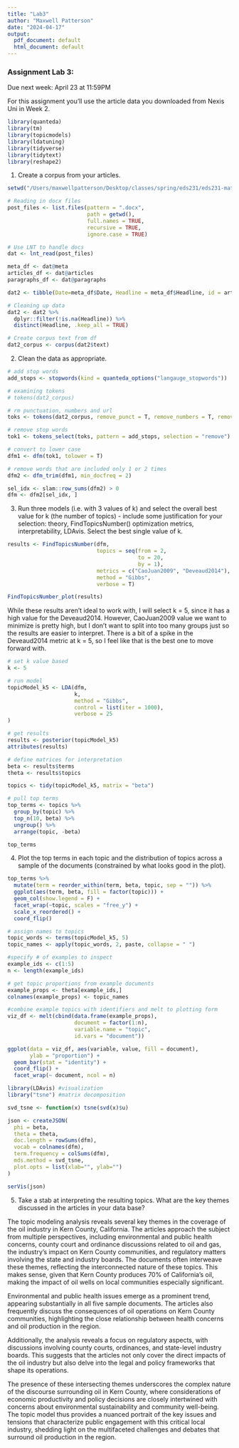 ```yaml
---
title: "Lab3"
author: "Maxwell Patterson"
date: "2024-04-17"
output:
  pdf_document: default
  html_document: default
---
```

### Assignment Lab 3:

Due next week: April 23 at 11:59PM

For this assignment you'll use the article data you downloaded from Nexis Uni in Week 2.

```r
library(quanteda)
library(tm)
library(topicmodels)
library(ldatuning)
library(tidyverse)
library(tidytext)
library(reshape2)
```

1.  Create a corpus from your articles.

```r
setwd("/Users/maxwellpatterson/Desktop/classes/spring/eds231/eds231-materials/Nexis/kern_oil_news")

# Reading in docx files
post_files <- list.files(pattern = ".docx",
                         path = getwd(),
                         full.names = TRUE,
                         recursive = TRUE,
                         ignore.case = TRUE)

# Use LNT to handle docs
dat <- lnt_read(post_files)

meta_df <- dat@meta
articles_df <- dat@articles
paragraphs_df <- dat@paragraphs

dat2 <- tibble(Date=meta_df$Date, Headline = meta_df$Headline, id = articles_df$ID, text = articles_df$Article)

# Cleaning up data
dat2 <- dat2 %>%
  dplyr::filter(!is.na(Headline)) %>%
  distinct(Headline, .keep_all = TRUE)

# Create corpus text from df
dat2_corpus <- corpus(dat2$text)
```


2.  Clean the data as appropriate.

```r
# add stop words
add_stops <- stopwords(kind = quanteda_options("langauge_stopwords"))

# examining tokens
# tokens(dat2_corpus)

# rm punctuation, numbers and url
toks <- tokens(dat2_corpus, remove_punct = T, remove_numbers = T, remove_url = T)

# remove stop words
tok1 <- tokens_select(toks, pattern = add_stops, selection = "remove")

# convert to lower case
dfm1 <- dfm(tok1, tolower = T)

# remove words that are included only 1 or 2 times
dfm2 <- dfm_trim(dfm1, min_docfreq = 2)

sel_idx <- slam::row_sums(dfm2) > 0
dfm <- dfm2[sel_idx, ]
```


3.  Run three models (i.e. with 3 values of k) and select the overall best value for k (the number of topics) - include some justification for your selection: theory, FindTopicsNumber() optimization metrics, interpretability, LDAvis. Select the best single value of k.

```r
results <- FindTopicsNumber(dfm,
                            topics = seq(from = 2,
                                         to = 20,
                                         by = 1),
                            metrics = c("CaoJuan2009", "Deveaud2014"),
                            method = "Gibbs",
                            verbose = T)

FindTopicsNumber_plot(results)
```

While these results aren't ideal to work with, I will select k = 5, since it has a high value for the Deveaud2014. However, CaoJuan2009 value we want to minimize is pretty high, but I don't want to split into too many groups just so the results are easier to interpret. There is a bit of a spike in the Deveaud2014 metric at k = 5, so I feel like that is the best one to move forward with.


```r
# set k value based 
k <- 5

# run model
topicModel_k5 <- LDA(dfm,
                     k,
                     method = "Gibbs",
                     control = list(iter = 1000),
                     verbose = 25
)

# get results
results <- posterior(topicModel_k5)
attributes(results)

# define matrices for interpretation
beta <- results$terms
theta <- results$topics

topics <- tidy(topicModel_k5, matrix = "beta")

# pull top terms
top_terms <- topics %>% 
  group_by(topic) %>% 
  top_n(10, beta) %>% 
  ungroup() %>% 
  arrange(topic, -beta)

top_terms
```


4.  Plot the top terms in each topic and the distribution of topics across a sample of the documents (constrained by what looks good in the plot).

```r
top_terms %>%
  mutate(term = reorder_within(term, beta, topic, sep = "")) %>% 
  ggplot(aes(term, beta, fill = factor(topic))) +
  geom_col(show.legend = F) +
  facet_wrap(~topic, scales = "free_y") +
  scale_x_reordered() +
  coord_flip()
```

```r
# assign names to topics
topic_words <- terms(topicModel_k5, 5)
topic_names <- apply(topic_words, 2, paste, collapse = " ")

#specify # of examples to inspect
example_ids <- c(1:5)
n <- length(example_ids)

# get topic proportions from example documents
example_props <- theta[example_ids,]
colnames(example_props) <- topic_names

#combine example topics with identifiers and melt to plotting form
viz_df <- melt(cbind(data.frame(example_props),
                     document = factor(1:n),
                     variable.name = "topic",
                     id.vars = "document"))

ggplot(data = viz_df, aes(variable, value, fill = document),
       ylab = "proportion") +
  geom_bar(stat = "identity") +
  coord_flip() + 
  facet_wrap(~ document, ncol = n)
```

```r
library(LDAvis) #visualization
library("tsne") #matrix decomposition

svd_tsne <- function(x) tsne(svd(x)$u)

json <- createJSON(
  phi = beta,
  theta = theta,
  doc.length = rowSums(dfm),
  vocab = colnames(dfm),
  term.frequency = colSums(dfm),
  mds.method = svd_tsne,
  plot.opts = list(xlab="", ylab="")
)

serVis(json)
```


5.  Take a stab at interpreting the resulting topics. What are the key themes discussed in the articles in your data base?

The topic modeling analysis reveals several key themes in the coverage of the oil industry in Kern County, California. The articles approach the subject from multiple perspectives, including environmental and public health concerns, county court and ordinance discussions related to oil and gas, the industry's impact on Kern County communities, and regulatory matters involving the state and industry boards. The documents often interweave these themes, reflecting the interconnected nature of these topics. This makes sense, given that Kern County produces 70% of California's oil, making the impact of oil wells on local communities especially significant.

Environmental and public health issues emerge as a prominent trend, appearing substantially in all five sample documents. The articles also frequently discuss the consequences of oil operations on Kern County communities, highlighting the close relationship between health concerns and oil production in the region.

Additionally, the analysis reveals a focus on regulatory aspects, with discussions involving county courts, ordinances, and state-level industry boards. This suggests that the articles not only cover the direct impacts of the oil industry but also delve into the legal and policy frameworks that shape its operations.

The presence of these intersecting themes underscores the complex nature of the discourse surrounding oil in Kern County, where considerations of economic productivity and policy decisions are closely intertwined with concerns about environmental sustainability and community well-being. The topic model thus provides a nuanced portrait of the key issues and tensions that characterize public engagement with this critical local industry, shedding light on the multifaceted challenges and debates that surround oil production in the region.
